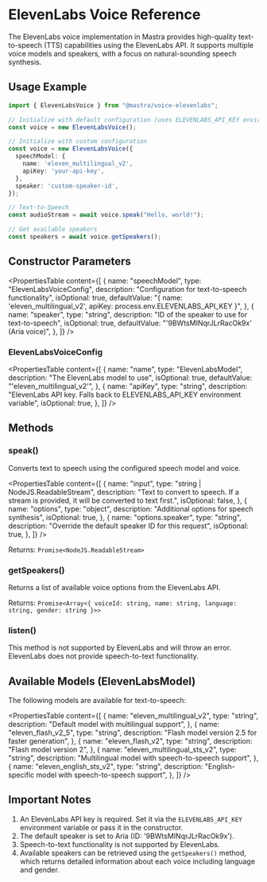 # ElevenLabs Voice Reference

The ElevenLabs voice implementation in Mastra provides high-quality text-to-speech (TTS) capabilities using the ElevenLabs API. It supports multiple voice models and speakers, with a focus on natural-sounding speech synthesis.

## Usage Example

```typescript
import { ElevenLabsVoice } from "@mastra/voice-elevenlabs";

// Initialize with default configuration (uses ELEVENLABS_API_KEY environment variable)
const voice = new ElevenLabsVoice();

// Initialize with custom configuration
const voice = new ElevenLabsVoice({
  speechModel: {
    name: 'eleven_multilingual_v2',
    apiKey: 'your-api-key',
  },
  speaker: 'custom-speaker-id',
});

// Text-to-Speech
const audioStream = await voice.speak("Hello, world!");

// Get available speakers
const speakers = await voice.getSpeakers();
```

## Constructor Parameters

<PropertiesTable
  content={[
    {
      name: "speechModel",
      type: "ElevenLabsVoiceConfig",
      description: "Configuration for text-to-speech functionality",
      isOptional: true,
      defaultValue: "{ name: 'eleven_multilingual_v2', apiKey: process.env.ELEVENLABS_API_KEY }",
    },
    {
      name: "speaker",
      type: "string",
      description: "ID of the speaker to use for text-to-speech",
      isOptional: true,
      defaultValue: "'9BWtsMINqrJLrRacOk9x' (Aria voice)",
    },
  ]}
/>

### ElevenLabsVoiceConfig

<PropertiesTable
  content={[
    {
      name: "name",
      type: "ElevenLabsModel",
      description: "The ElevenLabs model to use",
      isOptional: true,
      defaultValue: "'eleven_multilingual_v2'",
    },
    {
      name: "apiKey",
      type: "string",
      description: "ElevenLabs API key. Falls back to ELEVENLABS_API_KEY environment variable",
      isOptional: true,
    },
  ]}
/>

## Methods

### speak()

Converts text to speech using the configured speech model and voice.

<PropertiesTable
  content={[
    {
      name: "input",
      type: "string | NodeJS.ReadableStream",
      description: "Text to convert to speech. If a stream is provided, it will be converted to text first.",
      isOptional: false,
    },
    {
      name: "options",
      type: "object",
      description: "Additional options for speech synthesis",
      isOptional: true,
    },
    {
      name: "options.speaker",
      type: "string",
      description: "Override the default speaker ID for this request",
      isOptional: true,
    },
  ]}
/>

Returns: `Promise<NodeJS.ReadableStream>`

### getSpeakers()

Returns a list of available voice options from the ElevenLabs API.

Returns: `Promise<Array<{ voiceId: string, name: string, language: string, gender: string }>>`

### listen()

This method is not supported by ElevenLabs and will throw an error. ElevenLabs does not provide speech-to-text functionality.

## Available Models (ElevenLabsModel)

The following models are available for text-to-speech:

<PropertiesTable
  content={[
    {
      name: "eleven_multilingual_v2",
      type: "string",
      description: "Default model with multilingual support",
    },
    {
      name: "eleven_flash_v2_5",
      type: "string",
      description: "Flash model version 2.5 for faster generation",
    },
    {
      name: "eleven_flash_v2",
      type: "string",
      description: "Flash model version 2",
    },
    {
      name: "eleven_multilingual_sts_v2",
      type: "string",
      description: "Multilingual model with speech-to-speech support",
    },
    {
      name: "eleven_english_sts_v2",
      type: "string",
      description: "English-specific model with speech-to-speech support",
    },
  ]}
/>

## Important Notes

1. An ElevenLabs API key is required. Set it via the `ELEVENLABS_API_KEY` environment variable or pass it in the constructor.
2. The default speaker is set to Aria (ID: '9BWtsMINqrJLrRacOk9x').
3. Speech-to-text functionality is not supported by ElevenLabs.
4. Available speakers can be retrieved using the `getSpeakers()` method, which returns detailed information about each voice including language and gender.
